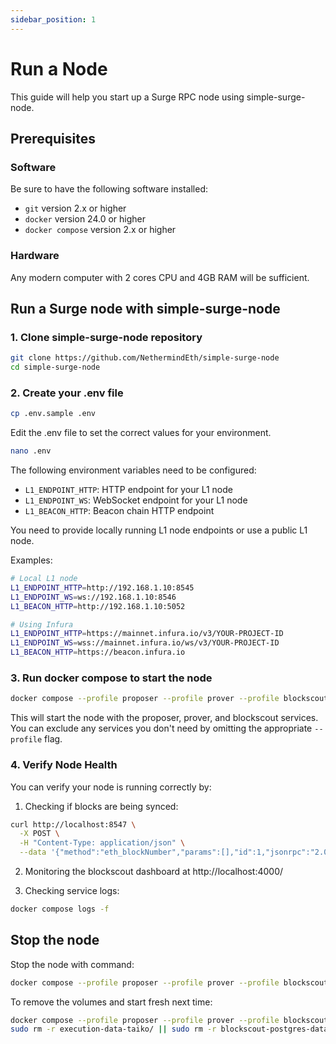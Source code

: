 ```yaml
---
sidebar_position: 1
---
```


# Run a Node

This guide will help you start up a Surge RPC node using simple-surge-node.

## Prerequisites

### Software

Be sure to have the following software installed:

- `git` version 2.x or higher
- `docker` version 24.0 or higher
- `docker compose` version 2.x or higher

### Hardware

Any modern computer with 2 cores CPU and 4GB RAM will be sufficient.

## Run a Surge node with simple-surge-node

### 1. Clone simple-surge-node repository

```bash
git clone https://github.com/NethermindEth/simple-surge-node
cd simple-surge-node
```

### 2. Create your .env file

```bash
cp .env.sample .env
```

Edit the .env file to set the correct values for your environment.

```bash
nano .env
```

The following environment variables need to be configured:

- `L1_ENDPOINT_HTTP`: HTTP endpoint for your L1 node
- `L1_ENDPOINT_WS`: WebSocket endpoint for your L1 node
- `L1_BEACON_HTTP`: Beacon chain HTTP endpoint

You need to provide locally running L1 node endpoints or use a public L1 node.

Examples:
```bash
# Local L1 node
L1_ENDPOINT_HTTP=http://192.168.1.10:8545
L1_ENDPOINT_WS=ws://192.168.1.10:8546
L1_BEACON_HTTP=http://192.168.1.10:5052

# Using Infura
L1_ENDPOINT_HTTP=https://mainnet.infura.io/v3/YOUR-PROJECT-ID
L1_ENDPOINT_WS=wss://mainnet.infura.io/ws/v3/YOUR-PROJECT-ID
L1_BEACON_HTTP=https://beacon.infura.io
```

### 3. Run docker compose to start the node

```bash
docker compose --profile proposer --profile prover --profile blockscout up -d
```

This will start the node with the proposer, prover, and blockscout services. You can exclude any services you don't need by omitting the appropriate `--profile` flag.

### 4. Verify Node Health

You can verify your node is running correctly by:

1. Checking if blocks are being synced:
```bash
curl http://localhost:8547 \
  -X POST \
  -H "Content-Type: application/json" \
  --data '{"method":"eth_blockNumber","params":[],"id":1,"jsonrpc":"2.0"}'
```

2. Monitoring the blockscout dashboard at http://localhost:4000/

3. Checking service logs:
```bash
docker compose logs -f
```

## Stop the node

Stop the node with command:

```bash
docker compose --profile proposer --profile prover --profile blockscout up -d down
```

To remove the volumes and start fresh next time:

```bash
docker compose --profile proposer --profile prover --profile blockscout up -d down -v
sudo rm -r execution-data-taiko/ || sudo rm -r blockscout-postgres-data/
```

